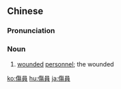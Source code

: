 {{also|伤员}}
==Chinese==
{{zh-forms|s=伤员}}

===Pronunciation===
{{zh-pron
|m=shāngyuán
|c=soeng1 jyun4
|mn=qz,xm:siong-oân/zz:siang-oân
|cat=n
}}

===Noun===
{{zh-noun}}

# [[wounded]] [[personnel]]; the wounded

{{zh-cat|Advanced}}

[[ko:傷員]]
[[hu:傷員]]
[[ja:傷員]]